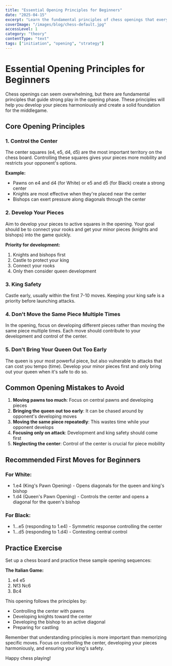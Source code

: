 ```yaml
---
title: "Essential Opening Principles for Beginners"
date: "2025-04-15"
excerpt: "Learn the fundamental principles of chess openings that every beginner should know."
coverImage: "/images/blog/chess-default.jpg"
accessLevel: 1
category: "theory"
contentType: "text"
tags: ["initiation", "opening", "strategy"]
---
```


# Essential Opening Principles for Beginners

Chess openings can seem overwhelming, but there are fundamental principles that guide strong play in the opening phase. These principles will help you develop your pieces harmoniously and create a solid foundation for the middlegame.

## Core Opening Principles

### 1. Control the Center

The center squares (e4, e5, d4, d5) are the most important territory on the chess board. Controlling these squares gives your pieces more mobility and restricts your opponent's options.

**Example:**
- Pawns on e4 and d4 (for White) or e5 and d5 (for Black) create a strong center
- Knights are most effective when they're placed near the center
- Bishops can exert pressure along diagonals through the center

### 2. Develop Your Pieces

Aim to develop your pieces to active squares in the opening. Your goal should be to connect your rooks and get your minor pieces (knights and bishops) into the game quickly.

**Priority for development:**
1. Knights and bishops first
2. Castle to protect your king
3. Connect your rooks
4. Only then consider queen development

### 3. King Safety

Castle early, usually within the first 7-10 moves. Keeping your king safe is a priority before launching attacks.

### 4. Don't Move the Same Piece Multiple Times

In the opening, focus on developing different pieces rather than moving the same piece multiple times. Each move should contribute to your development and control of the center.

### 5. Don't Bring Your Queen Out Too Early

The queen is your most powerful piece, but also vulnerable to attacks that can cost you tempo (time). Develop your minor pieces first and only bring out your queen when it's safe to do so.

## Common Opening Mistakes to Avoid

1. **Moving pawns too much**: Focus on central pawns and developing pieces
2. **Bringing the queen out too early**: It can be chased around by opponent's developing moves
3. **Moving the same piece repeatedly**: This wastes time while your opponent develops
4. **Focusing only on attack**: Development and king safety should come first
5. **Neglecting the center**: Control of the center is crucial for piece mobility

## Recommended First Moves for Beginners

### For White:
- 1.e4 (King's Pawn Opening) - Opens diagonals for the queen and king's bishop
- 1.d4 (Queen's Pawn Opening) - Controls the center and opens a diagonal for the queen's bishop

### For Black:
- 1...e5 (responding to 1.e4) - Symmetric response controlling the center
- 1...d5 (responding to 1.d4) - Contesting central control

## Practice Exercise

Set up a chess board and practice these sample opening sequences:

**The Italian Game:**
1. e4 e5
2. Nf3 Nc6
3. Bc4

This opening follows the principles by:
- Controlling the center with pawns
- Developing knights toward the center
- Developing the bishop to an active diagonal
- Preparing for castling

Remember that understanding principles is more important than memorizing specific moves. Focus on controlling the center, developing your pieces harmoniously, and ensuring your king's safety.

Happy chess playing!
